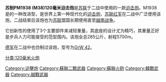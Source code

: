 {{unreferenced|time=2018-11-22T07:25:57+00:00}}
{{Infobox Weapon
|name=M1938 120毫米迫击炮
|image=Image:2009-11-22-seelower-hoehen-by-Ralf-10.jpg
|image_size=250px
|caption=挂载中的PM1938型迫击炮
|origin={{Flagcountry|Soviet Union}}
|type=迫击炮
<!-- Type selection -->
|is_ranged=
|is_bladed=
|is_explosive=
|is_artillery=yes
|is_vehicle=
|is_UK=
<!-- Service history -->
|service=
|used_by=
|wars=[[第二次世界大战|第二次世界大战]]
<!-- Production history -->
|designer=
|design_date=
|manufacturer=
|production_date=
|number=
|variants=
<!-- General specifications -->
|weight=280 kg 
|length=
|part_length=1,862毫米
|width=
|height=
|crew=
<!-- Ranged weapon specifications --> 
|cartridge=16 kg 
|caliber=120毫米
|action=
|rate=
|velocity=272 米/秒  
|range=6,000米
|max_range=
|feed=
|sights=
<!-- Artillery specifications -->
|breech=
|recoil=
|carriage=
|elevation=
|traverse=
<!-- Bladed weapon specifications --> 
|blade_type=
|hilt_type=
|sheath_type=
|head_type=
|haft_type=
<!-- Explosive specifications --> 
|diameter=
|filling=
|filling_weight=
|detonation=
|yield=
<!-- Vehicle specifications -->
|armour=
|primary_armament=
|secondary_armament=
|engine=
|engine_power=
|pw_ratio=
|suspension=
|vehicle_range=
|speed=
}}

'''苏制PM1938 (M38)120毫米迫击炮'''是[[苏联|苏联]]于二战中使用的一款[[迫击炮|迫击炮]]。M1938是{{tsl|en|Brandt Mle 1935|布朗德1935年型60毫米迫擊炮}}的一种改进型，是世界上第一种现代化的[[迫击炮|迫击炮]]，[[苏联红军|苏联红军]]在二战中广泛使用该炮，二战结束后该炮也为[[苏联|苏联]]盟国长期使用直至[[越南战争|越南战争]]。

它创新性的使用了3个主要部件来减轻重量，其底座的设计尤为精巧，其重量正好是步兵人力可能接受的范型围内。该炮全总285公斤，射程5700m。

[[德军|德军]]在二战中也仿制过该炮，型号为[[GrW_42型120毫米迫擊炮|GrW 42]]。

[[Category:迫擊炮|Category:迫擊炮]]
[[Category:蘇聯二戰武器|Category:蘇聯二戰武器]]
[[Category:蘇聯火砲|Category:蘇聯火砲]]
[[Category:韓戰武器|Category:韓戰武器]]
[[Category:越戰武器|Category:越戰武器]]
[[分类:120毫米火炮|分类:120毫米火炮]]